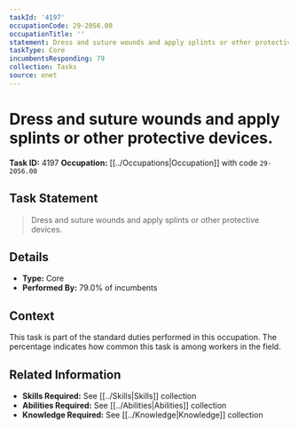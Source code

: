 ```yaml
---
taskId: '4197'
occupationCode: 29-2056.00
occupationTitle: ''
statement: Dress and suture wounds and apply splints or other protective devices.
taskType: Core
incumbentsResponding: 79
collection: Tasks
source: onet
---
```

# Dress and suture wounds and apply splints or other protective devices.

**Task ID:** 4197
**Occupation:** [[../Occupations|Occupation]] with code `29-2056.00`

## Task Statement

> Dress and suture wounds and apply splints or other protective devices.

## Details

- **Type:** Core
- **Performed By:** 79.0% of incumbents

## Context

This task is part of the standard duties performed in this occupation. The percentage indicates how common this task is among workers in the field.

## Related Information

- **Skills Required:** See [[../Skills|Skills]] collection
- **Abilities Required:** See [[../Abilities|Abilities]] collection
- **Knowledge Required:** See [[../Knowledge|Knowledge]] collection
